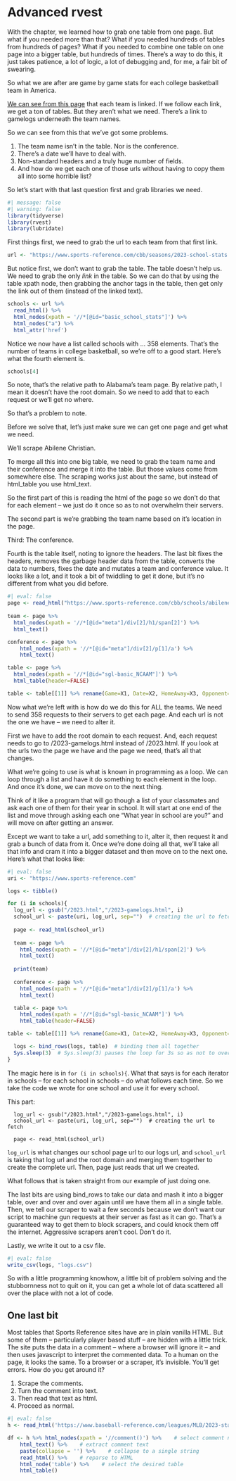 # Advanced rvest

With the chapter, we learned how to grab one table from one page. But what if you needed more than that? What if you needed hundreds of tables from hundreds of pages? What if you needed to combine one table on one page into a bigger table, but hundreds of times. There's a way to do this, it just takes patience, a lot of logic, a lot of debugging and, for me, a fair bit of swearing.

So what we are after are game by game stats for each college basketball team in America.

[We can see from this page](https://www.sports-reference.com/cbb/seasons/2022-school-stats.html) that each team is linked. If we follow each link, we get a ton of tables. But they aren't what we need. There's a link to gamelogs underneath the team names.

So we can see from this that we've got some problems.

1.  The team name isn't in the table. Nor is the conference.
2.  There's a date we'll have to deal with.
3.  Non-standard headers and a truly huge number of fields.
4.  And how do we get each one of those urls without having to copy them all into some horrible list?

So let's start with that last question first and grab libraries we need.

```r
#| message: false
#| warning: false
library(tidyverse)
library(rvest)
library(lubridate)
```

First things first, we need to grab the url to each team from that first link.

```r
url <- "https://www.sports-reference.com/cbb/seasons/2023-school-stats.html"
```

But notice first, we don't want to grab the table. The table doesn't help us. We need to grab the only *link* in the table. So we can do that by using the table xpath node, then grabbing the anchor tags in the table, then get only the link out of them (instead of the linked text).

```r
schools <- url %>%
  read_html() %>%
  html_nodes(xpath = '//*[@id="basic_school_stats"]') %>%
  html_nodes("a") %>%
  html_attr('href')
```

Notice we now have a list called schools with ... 358 elements. That's the number of teams in college basketball, so we're off to a good start. Here's what the fourth element is.

```r
schools[4]
```

So note, that's the relative path to Alabama's team page. By relative path, I mean it doesn't have the root domain. So we need to add that to each request or we'll get no where.

So that's a problem to note.

Before we solve that, let's just make sure we can get one page and get what we need.

We'll scrape Abilene Christian.

To merge all this into one big table, we need to grab the team name and their conference and merge it into the table. But those values come from somewhere else. The scraping works just about the same, but instead of html_table you use html_text.

So the first part of this is reading the html of the page so we don't do that for each element -- we just do it once so as to not overwhelm their servers.

The second part is we're grabbing the team name based on it's location in the page.

Third: The conference.

Fourth is the table itself, noting to ignore the headers. The last bit fixes the headers, removes the garbage header data from the table, converts the data to numbers, fixes the date and mutates a team and conference value. It looks like a lot, and it took a bit of twiddling to get it done, but it's no different from what you did before.

```r
#| eval: false
page <- read_html("https://www.sports-reference.com/cbb/schools/abilene-christian/2023-gamelogs.html")
  
team <- page %>%
  html_nodes(xpath = '//*[@id="meta"]/div[2]/h1/span[2]') %>%
  html_text()

conference <- page %>%
    html_nodes(xpath = '//*[@id="meta"]/div[2]/p[1]/a') %>%
    html_text()

table <- page %>%
  html_nodes(xpath = '//*[@id="sgl-basic_NCAAM"]') %>%
  html_table(header=FALSE)

table <- table[[1]] %>% rename(Game=X1, Date=X2, HomeAway=X3, Opponent=X4, W_L=X5, TeamScore=X6, OpponentScore=X7, TeamFG=X8, TeamFGA=X9, TeamFGPCT=X10, Team3P=X11, Team3PA=X12, Team3PPCT=X13, TeamFT=X14, TeamFTA=X15, TeamFTPCT=X16, TeamOffRebounds=X17, TeamTotalRebounds=X18, TeamAssists=X19, TeamSteals=X20, TeamBlocks=X21, TeamTurnovers=X22, TeamPersonalFouls=X23, Blank=X24, OpponentFG=X25, OpponentFGA=X26, OpponentFGPCT=X27, Opponent3P=X28, Opponent3PA=X29, Opponent3PPCT=X30, OpponentFT=X31, OpponentFTA=X32, OpponentFTPCT=X33, OpponentOffRebounds=X34, OpponentTotalRebounds=X35, OpponentAssists=X36, OpponentSteals=X37, OpponentBlocks=X38, OpponentTurnovers=X39, OpponentPersonalFouls=X40) %>% filter(Game != "") %>% filter(Game != "G") %>% mutate(Team=team, Conference=conference) %>% mutate_at(vars(-Team, -Conference, -Date, -Opponent, -HomeAway, -W_L), as.numeric) %>% mutate(Date = ymd(Date)) 
```

Now what we're left with is how do we do this for ALL the teams. We need to send 358 requests to their servers to get each page. And each url is not the one we have -- we need to alter it.

First we have to add the root domain to each request. And, each request needs to go to /2023-gamelogs.html instead of /2023.html. If you look at the urls two the page we have and the page we need, that's all that changes.

What we're going to use is what is known in programming as a loop. We can loop through a list and have it do something to each element in the loop. And once it's done, we can move on to the next thing.

Think of it like a program that will go though a list of your classmates and ask each one of them for their year in school. It will start at one end of the list and move through asking each one "What year in school are you?" and will move on after getting an answer.

Except we want to take a url, add something to it, alter it, then request it and grab a bunch of data from it. Once we're done doing all that, we'll take all that info and cram it into a bigger dataset and then move on to the next one. Here's what that looks like:

```r
#| eval: false
uri <- "https://www.sports-reference.com"

logs <- tibble()

for (i in schools){
  log_url <- gsub("/2023.html","/2023-gamelogs.html", i)
  school_url <- paste(uri, log_url, sep="")  # creating the url to fetch
  
  page <- read_html(school_url)
  
  team <- page %>%
    html_nodes(xpath = '//*[@id="meta"]/div[2]/h1/span[2]') %>%
    html_text()
  
  print(team)
  
  conference <- page %>%
    html_nodes(xpath = '//*[@id="meta"]/div[2]/p[1]/a') %>%
    html_text()

  table <- page %>%
    html_nodes(xpath = '//*[@id="sgl-basic_NCAAM"]') %>%
    html_table(header=FALSE)

table <- table[[1]] %>% rename(Game=X1, Date=X2, HomeAway=X3, Opponent=X4, W_L=X5, TeamScore=X6, OpponentScore=X7, TeamFG=X8, TeamFGA=X9, TeamFGPCT=X10, Team3P=X11, Team3PA=X12, Team3PPCT=X13, TeamFT=X14, TeamFTA=X15, TeamFTPCT=X16, TeamOffRebounds=X17, TeamTotalRebounds=X18, TeamAssists=X19, TeamSteals=X20, TeamBlocks=X21, TeamTurnovers=X22, TeamPersonalFouls=X23, Blank=X24, OpponentFG=X25, OpponentFGA=X26, OpponentFGPCT=X27, Opponent3P=X28, Opponent3PA=X29, Opponent3PPCT=X30, OpponentFT=X31, OpponentFTA=X32, OpponentFTPCT=X33, OpponentOffRebounds=X34, OpponentTotalRebounds=X35, OpponentAssists=X36, OpponentSteals=X37, OpponentBlocks=X38, OpponentTurnovers=X39, OpponentPersonalFouls=X40) %>% filter(Game != "") %>% filter(Game != "G") %>% mutate(Team=team, Conference=conference) %>% mutate_at(vars(-Team, -Conference, -Date, -Opponent, -HomeAway, -W_L), as.numeric) %>% mutate(Date = ymd(Date))

  logs <- bind_rows(logs, table)  # binding them all together
  Sys.sleep(3)  # Sys.sleep(3) pauses the loop for 3s so as not to overwhelm website's server
}
```

The magic here is in `for (i in schools){`. What that says is for each iterator in schools -- for each school in schools -- do what follows each time. So we take the code we wrote for one school and use it for every school.

This part:

```         
  log_url <- gsub("/2023.html","/2023-gamelogs.html", i)
  school_url <- paste(uri, log_url, sep="")  # creating the url to fetch
  
  page <- read_html(school_url)
```

`log_url` is what changes our school page url to our logs url, and `school_url` is taking that log url and the root domain and merging them together to create the complete url. Then, page just reads that url we created.

What follows that is taken straight from our example of just doing one.

The last bits are using bind_rows to take our data and mash it into a bigger table, over and over and over again until we have them all in a single table. Then, we tell our scraper to wait a few seconds because we don't want our script to machine gun requests at their server as fast as it can go. That's a guaranteed way to get them to block scrapers, and could knock them off the internet. Aggressive scrapers aren't cool. Don't do it.

Lastly, we write it out to a csv file.

```r
#| eval: false
write_csv(logs, "logs.csv")
```

So with a little programming knowhow, a little bit of problem solving and the stubbornness not to quit on it, you can get a whole lot of data scattered all over the place with not a lot of code.

## One last bit

Most tables that Sports Reference sites have are in plain vanilla HTML. But some of them -- particularly player based stuff -- are hidden with a little trick. The site puts the data in a comment -- where a browser will ignore it -- and then uses javascript to interpret the commented data. To a human on the page, it looks the same. To a browser or a scraper, it's invisible. You'll get errors. How do you get around it?

1.  Scrape the comments.
2.  Turn the comment into text.
3.  Then read that text as html.
4.  Proceed as normal.

```r
#| eval: false
h <- read_html('https://www.baseball-reference.com/leagues/MLB/2023-standard-pitching.shtml')

df <- h %>% html_nodes(xpath = '//comment()') %>%    # select comment nodes
    html_text() %>%    # extract comment text
    paste(collapse = '') %>%    # collapse to a single string
    read_html() %>%    # reparse to HTML
    html_node('table') %>%    # select the desired table
    html_table() 
```
